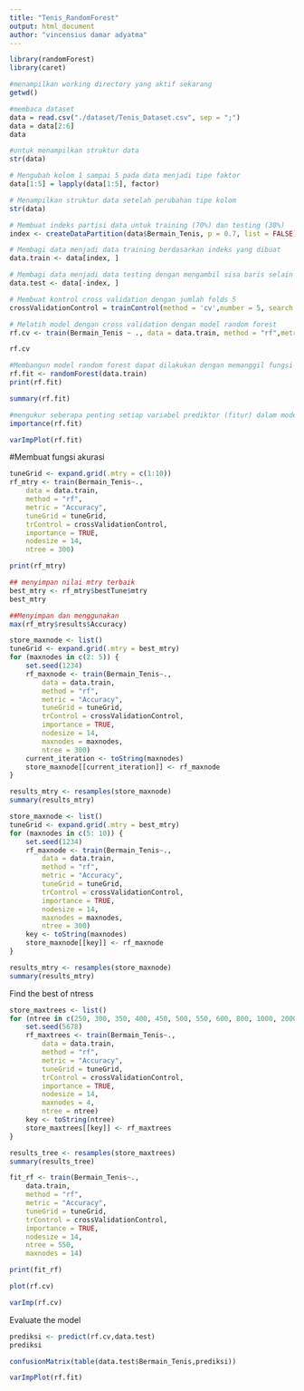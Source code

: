 ```yaml
---
title: "Tenis_RandomForest"
output: html_document
author: "vincensius damar adyatma"
---
```


```r
library(randomForest)
library(caret)
```

```r
#menampilkan working directory yang aktif sekarang
getwd()
```
```r
#membaca dataset
data = read.csv("./dataset/Tenis_Dataset.csv", sep = ";")
data = data[2:6]
data
```

```r
#untuk menampilkan struktur data
str(data)
```
```r
# Mengubah kolom 1 sampai 5 pada data menjadi tipe faktor
data[1:5] = lapply(data[1:5], factor)

# Menampilkan struktur data setelah perubahan tipe kolom
str(data)
```
```r
# Membuat indeks partisi data untuk training (70%) dan testing (30%)
index <- createDataPartition(data$Bermain_Tenis, p = 0.7, list = FALSE)

# Membagi data menjadi data training berdasarkan indeks yang dibuat
data.train <- data[index, ]

# Membagi data menjadi data testing dengan mengambil sisa baris selain indeks training
data.test <- data[-index, ]

```



```r
# Membuat kontrol cross validation dengan jumlah folds 5
crossValidationControl = trainControl(method = 'cv',number = 5, search = 'grid')
```

```r
# Melatih model dengan cross validation dengan model random forest
rf.cv <- train(Bermain_Tenis ~ ., data = data.train, method = "rf",metric = "Accuracy", trControl = crossValidationControl)

rf.cv
```

```r
#Membangun model random forest dapat dilakukan dengan memanggil fungsi randomforest
rf.fit <- randomForest(data.train)
print(rf.fit)
```

```r
summary(rf.fit)
```
```r
#mengukur seberapa penting setiap variabel prediktor (fitur) dalam model
importance(rf.fit)
```

```r
varImpPlot(rf.fit)
```


#Membuat fungsi akurasi
```r
tuneGrid <- expand.grid(.mtry = c(1:10))
rf_mtry <- train(Bermain_Tenis~.,
    data = data.train,
    method = "rf",
    metric = "Accuracy",
    tuneGrid = tuneGrid,
    trControl = crossValidationControl,
    importance = TRUE,
    nodesize = 14,
    ntree = 300)
```
```r
print(rf_mtry)
```

```r
## menyimpan nilai mtry terbaik
best_mtry <- rf_mtry$bestTune$mtry
best_mtry
```
```r
##Menyimpan dan menggunakan 
max(rf_mtry$results$Accuracy)
```


```r
store_maxnode <- list()
tuneGrid <- expand.grid(.mtry = best_mtry)
for (maxnodes in c(2: 5)) {
    set.seed(1234)
    rf_maxnode <- train(Bermain_Tenis~.,
        data = data.train,
        method = "rf",
        metric = "Accuracy",
        tuneGrid = tuneGrid,
        trControl = crossValidationControl,
        importance = TRUE,
        nodesize = 14,
        maxnodes = maxnodes,
        ntree = 300)
    current_iteration <- toString(maxnodes)
    store_maxnode[[current_iteration]] <- rf_maxnode
}
```
```r
results_mtry <- resamples(store_maxnode)
summary(results_mtry)
```
```r
store_maxnode <- list()
tuneGrid <- expand.grid(.mtry = best_mtry)
for (maxnodes in c(5: 10)) {
    set.seed(1234)
    rf_maxnode <- train(Bermain_Tenis~.,
        data = data.train,
        method = "rf",
        metric = "Accuracy",
        tuneGrid = tuneGrid,
        trControl = crossValidationControl,
        importance = TRUE,
        nodesize = 14,
        maxnodes = maxnodes,
        ntree = 300)
    key <- toString(maxnodes)
    store_maxnode[[key]] <- rf_maxnode
}
```


```r
results_mtry <- resamples(store_maxnode)
summary(results_mtry)
```

Find the best of ntress
```r
store_maxtrees <- list()
for (ntree in c(250, 300, 350, 400, 450, 500, 550, 600, 800, 1000, 2000)) {
    set.seed(5678)
    rf_maxtrees <- train(Bermain_Tenis~.,
        data = data.train,
        method = "rf",
        metric = "Accuracy",
        tuneGrid = tuneGrid,
        trControl = crossValidationControl,
        importance = TRUE,
        nodesize = 14,
        maxnodes = 4,
        ntree = ntree)
    key <- toString(ntree)
    store_maxtrees[[key]] <- rf_maxtrees
}
```

```r
results_tree <- resamples(store_maxtrees)
summary(results_tree)
```
```r
fit_rf <- train(Bermain_Tenis~.,
    data.train,
    method = "rf",
    metric = "Accuracy",
    tuneGrid = tuneGrid,
    trControl = crossValidationControl,
    importance = TRUE,
    nodesize = 14,
    ntree = 550,
    maxnodes = 14)
```
```r
print(fit_rf)
```
```r
plot(rf.cv)
```
```r
varImp(rf.cv)
```


Evaluate the model

```r
prediksi <- predict(rf.cv,data.test)
prediksi
```
```r
confusionMatrix(table(data.test$Bermain_Tenis,prediksi))
```
```r
varImpPlot(rf.fit)
```
















